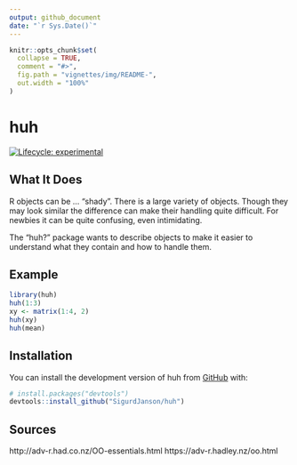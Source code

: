 ```yaml
---
output: github_document
date: "`r Sys.Date()`"
---
```


<!-- README.md is generated from README.Rmd. Please edit that file -->

```r
knitr::opts_chunk$set(
  collapse = TRUE,
  comment = "#>",
  fig.path = "vignettes/img/README-",
  out.width = "100%"
)
```

# huh

<!-- badges: start -->
[![Lifecycle: experimental](https://img.shields.io/badge/lifecycle-experimental-orange.svg)](https://lifecycle.r-lib.org/articles/stages.html#experimental)
<!-- badges: end -->

## What It Does

R objects can be ... "shady". There is a large variety of objects. Though they may look similar the difference can make their handling quite difficult. For newbies it can be quite confusing, even intimidating.

The "huh?" package wants to describe objects to make it easier to understand what they contain and how to handle them.



## Example


```r
library(huh)
huh(1:3)
xy <- matrix(1:4, 2)
huh(xy)
huh(mean)
```


## Installation

You can install the development version of huh from [GitHub](https://github.com/) with:

``` r
# install.packages("devtools")
devtools::install_github("SigurdJanson/huh")
```



<!-- `huh` distinguishes different OOP paradigms with the field `paradigm`. -->

## Sources

http://adv-r.had.co.nz/OO-essentials.html
https://adv-r.hadley.nz/oo.html



